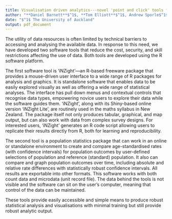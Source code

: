 ```yaml
---
title: Visualisation driven analytics---novel 'point and click' tools for general and population statistical analysis
author: "**Daniel Barnett**$^1$, **Tom Elliott**$^1$, Andrew Sporle$^1$, and Chris Wild$^1$"
date: "$^1$ The University of Auckland"
output: pdf_document
---
```


The utility of data resources is often limited by technical barriers to accessing and analysing the available data. In response to this need, we have developed two software tools that reduce the cost, security, and skill restrictions affecting the use of data. Both tools are developed using the R software platform.

The first software tool is 'iNZight'---an R-based freeware package that provides a mouse-driven user interface to a wide range of R packages for analysis and graphics. It is standalone software that enables data to be easily explored visually as well as offering a wide range of statistical analyses. The interface has pull down menus and contextual controls that recognise data types, empowering novice users to explore their data while the software guides them. 'iNZight', along with its Shiny-based online version 'iNZight Lite', are routinely used in the maths syllabus in New Zealand. The package itself not only produces tabular, graphical, and map output, but can also work with data from complex survey designs. For interested users, 'iNZight' generates an R code script allowing users to replicate their results directly from R, both for learning and reproducibility.

The second tool is a population statistics package that can work in an online or standalone environment to create and compare age-standardised rates (with confidence intervals) for population outcomes by user-defined selections of population and reference (standard) population. It also can compare and graph population outcomes over time, including absolute and relative rate differences with statistically robust confidence intervals. All results are exportable into other formats. This software works with both count data and microdata (unit record file). The data behind the tools is not visible and the software can sit on the user’s computer, meaning that control of the data can be maintained.

These tools provide easily accessible and simple means to produce robust statistical analysis and visualisations with minimal training but still provide robust analytic output.
